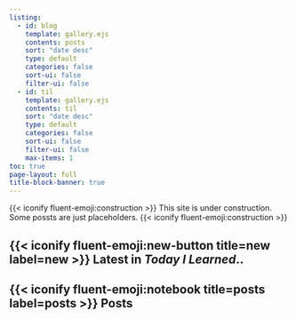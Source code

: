 ```yaml
---
listing:
  - id: blog
    template: gallery.ejs
    contents: posts
    sort: "date desc"
    type: default
    categories: false
    sort-ui: false
    filter-ui: false
  - id: til
    template: gallery.ejs
    contents: til
    sort: "date desc"
    type: default
    categories: false
    sort-ui: false
    filter-ui: false
    max-items: 1
toc: true
page-layout: full
title-block-banner: true
---
```


:::{.callout-warning}
{{< iconify fluent-emoji:construction >}} This site is under construction. Some
possts are just placeholders. {{< iconify fluent-emoji:construction >}}
:::

## {{< iconify fluent-emoji:new-button title=new label=new >}} Latest in *Today I Learned*..
:::{#til}
:::

## {{< iconify fluent-emoji:notebook title=posts label=posts >}} Posts
:::{#blog}
:::
